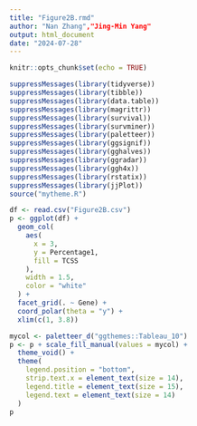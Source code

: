 ---
title: "Figure2B.rmd"
author: "Nan Zhang","Jing-Min Yang"
output: html_document
date: "2024-07-28"
---

```{r setup, include=FALSE}
knitr::opts_chunk$set(echo = TRUE)
```
```{r}
suppressMessages(library(tidyverse))
suppressMessages(library(tibble))
suppressMessages(library(data.table))
suppressMessages(library(magrittr))
suppressMessages(library(survival))
suppressMessages(library(survminer))
suppressMessages(library(paletteer))
suppressMessages(library(ggsignif))
suppressMessages(library(gghalves))
suppressMessages(library(ggradar))
suppressMessages(library(ggh4x))
suppressMessages(library(rstatix))
suppressMessages(library(jjPlot))
source("mytheme.R")

df <- read.csv("Figure2B.csv")
p <- ggplot(df) +
  geom_col(
    aes(
      x = 3,
      y = Percentage1,
      fill = TCSS
    ),
    width = 1.5,
    color = "white"
  ) +
  facet_grid(. ~ Gene) +
  coord_polar(theta = "y") +
  xlim(c(1, 3.8))

mycol <- paletteer_d("ggthemes::Tableau_10")
p <- p + scale_fill_manual(values = mycol) +
  theme_void() +
  theme(
    legend.position = "bottom",
    strip.text.x = element_text(size = 14),
    legend.title = element_text(size = 15),
    legend.text = element_text(size = 14)
  )
p
```